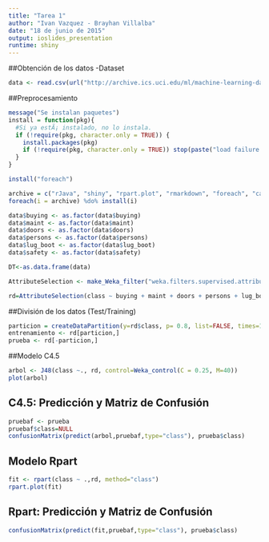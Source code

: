 ```yaml
---
title: "Tarea 1"
author: "Ivan Vazquez - Brayhan Villalba"
date: "18 de junio de 2015"
output: ioslides_presentation
runtime: shiny
---
```

##Obtención de los datos
-Dataset
```r
data <- read.csv(url("http://archive.ics.uci.edu/ml/machine-learning-databases/car/car.data"), header = FALSE, col.names=c("buying","maint", "doors", "persons", "lug_boot", "safety","class"))
```

##Preprocesamiento
```r
message("Se instalan paquetes")
install = function(pkg){
  #Si ya estÃ¡ instalado, no lo instala.
  if (!require(pkg, character.only = TRUE)) {
    install.packages(pkg)
    if (!require(pkg, character.only = TRUE)) stop(paste("load failure:", pkg))
  }
}

install("foreach")

archive = c("rJava", "shiny", "rpart.plot", "rmarkdown", "foreach", "caret", "e1071", "rpart", "tree", "RWeka", "C50")
foreach(i = archive) %do% install(i)

data$buying <- as.factor(data$buying)
data$maint <- as.factor(data$maint)
data$doors <- as.factor(data$doors)
data$persons <- as.factor(data$persons)
data$lug_boot <- as.factor(data$lug_boot)
data$safety <- as.factor(data$safety)

DT<-as.data.frame(data)

AttributeSelection <- make_Weka_filter("weka.filters.supervised.attribute.AttributeSelection")

rd=AttributeSelection(class ~ buying + maint + doors + persons + lug_boot + safety, DT, control = Weka_control(E = "weka.attributeSelection.InfoGainAttributeEval", S = "weka.attributeSelection.Ranker -T -1.7976931348623157E308 -N 4"))
```

##División de los datos (Test/Training)
```r
particion = createDataPartition(y=rd$class, p= 0.8, list=FALSE, times=1)
entrenamiento <- rd[particion,]
prueba <- rd[-particion,]
```

##Modelo C4.5
```r
arbol <- J48(class ~., rd, control=Weka_control(C = 0.25, M=40))
plot(arbol)
```

## C4.5: Predicción y Matriz de Confusión
```r
pruebaf <- prueba 
pruebaf$class=NULL
confusionMatrix(predict(arbol,pruebaf,type="class"), prueba$class)
```

## Modelo Rpart
```r
fit <- rpart(class ~ .,rd, method="class")
rpart.plot(fit)
```

## Rpart: Predicción y Matriz de Confusión
```r
confusionMatrix(predict(fit,pruebaf,type="class"), prueba$class)
```
